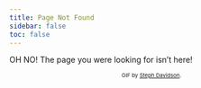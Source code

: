 ```yaml
---
title: Page Not Found
sidebar: false
toc: false
---
```


OH NO! The page you were looking for isn't here!

<p style="font-size: 0.6rem; text-align: center;">GIF by <a href="https://twitter.com/stephcd/status/880512544934432768">Steph Davidson</a>.</p>

